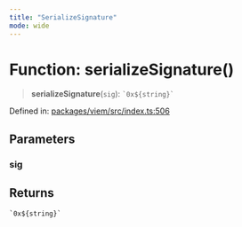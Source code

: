 ```yaml
---
title: "SerializeSignature"
mode: wide
---
```

  
# Function: serializeSignature()

> **serializeSignature**(`sig`): `` `0x${string}` ``

Defined in: [packages/viem/src/index.ts:506](https://github.com/tkhq/sdk/blob/main/packages/viem/src/index.ts#L506)

## Parameters

### sig

## Returns

`` `0x${string}` ``
